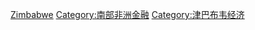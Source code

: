[[Category:非洲各国金融|Zimbabwe]]
[[Category:南部非洲金融|Category:南部非洲金融]]
[[Category:津巴布韦经济|Category:津巴布韦经济]]